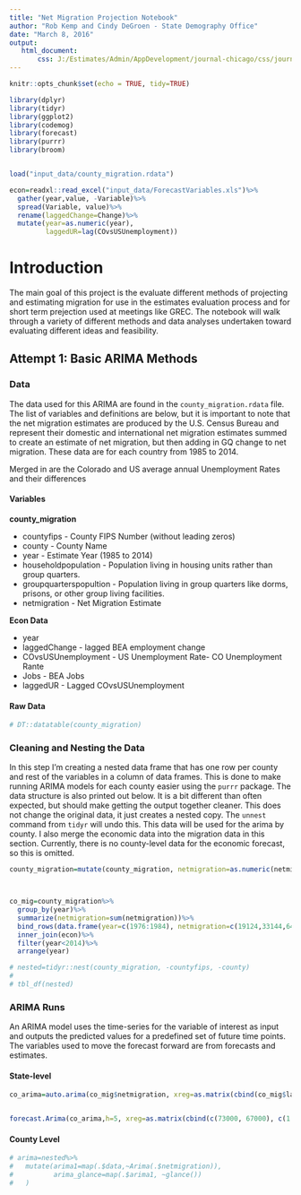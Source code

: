 ```yaml
---
title: "Net Migration Projection Notebook"
author: "Rob Kemp and Cindy DeGroen - State Demography Office"
date: "March 8, 2016"
output: 
   html_document:
       css: J:/Estimates/Admin/AppDevelopment/journal-chicago/css/journal-chicago.css
---
```


```r
knitr::opts_chunk$set(echo = TRUE, tidy=TRUE)

library(dplyr)
library(tidyr)
library(ggplot2)
library(codemog)
library(forecast)
library(purrr)
library(broom)


load("input_data/county_migration.rdata")

econ=readxl::read_excel("input_data/ForecastVariables.xls")%>%
  gather(year,value, -Variable)%>%
  spread(Variable, value)%>%
  rename(laggedChange=Change)%>%
  mutate(year=as.numeric(year),
         laggedUR=lag(COvsUSUnemployment))
```

# Introduction

The main goal of this project is the evaluate different methods of projecting and estimating migration for use in the estimates evaluation process and for short term prejection used at meetings like GREC.  The notebook will walk through a variety of different methods and data analyses undertaken toward evaluating different ideas and feasibility.


## Attempt 1: Basic ARIMA Methods
### Data

The data used for this ARIMA are found in the `county_migration.rdata` file.  The list of variables and definitions are below, but it is important to note that the net migration estimates are produced by the U.S. Census Bureau and represent their domestic and international net migration estimates summed to create an estimate of net migration, but then adding in GQ change to net migration.  These data are for each country from 1985 to 2014.

Merged in are the Colorado and US average annual Unemployment Rates and their differences

#### **Variables**

**county_migration **

* countyfips - County FIPS Number (without leading zeros)
* county - County Name
* year - Estimate Year (1985 to 2014)
* householdpopulation - Population living in housing units rather than group quarters.
* groupquarterspopultion - Population living in group quarters like dorms, prisons, or other group living facilities.
* netmigration - Net Migration Estimate

**Econ Data**

* year
* laggedChange - lagged BEA employment change
* COvsUSUnemployment - US Unemployment Rate- CO Unemployment Rante
* Jobs - BEA Jobs
* laggedUR - Lagged COvsUSUnemployment

#### **Raw Data**

```r
# DT::datatable(county_migration)
```

### Cleaning and Nesting the Data 

In this step I'm creating a nested data frame that has one row per county and rest of the variables in a column of data frames.  This is done to make running ARIMA models for each county easier using the `purrr` package.  The data structure is also printed out below.  It is a bit different than often expected, but should make getting the output together cleaner.  This does not change the original data, it just creates a nested copy.  The `unnest` command from `tidyr` will undo this.  This data will be used for the arima by county. I also merge the economic data into the migration data in this section. Currently, there is no county-level data for the economic forecast, so this is omitted.

```r

county_migration=mutate(county_migration, netmigration=as.numeric(netmigration))



co_mig=county_migration%>%
  group_by(year)%>%
  summarize(netmigration=sum(netmigration))%>%
  bind_rows(data.frame(year=c(1976:1984), netmigration=c(19124,33144,64946,56464,28253,40591,50501,37111,3263)))%>%
  inner_join(econ)%>%
  filter(year<2014)%>%
  arrange(year)

# nested=tidyr::nest(county_migration, -countyfips, -county)
# 
# tbl_df(nested)

```

### ARIMA Runs

An ARIMA model uses the time-series for the variable of interest as input and outputs the predicted values for a predefined set of future time points.  The variables used to move the forecast forward are from forecasts and estimates.

#### State-level

```r

co_arima=auto.arima(co_mig$netmigration, xreg=as.matrix(cbind(co_mig$laggedChange, co_mig$COvsUSUnemployment )))


forecast.Arima(co_arima,h=5, xreg=as.matrix(cbind(c(73000, 67000), c(1.2,1.2)) ))


```


#### County Level
```r
# arima=nested%>%
#   mutate(arima1=map(.$data,~Arima(.$netmigration)),
#          arima_glance=map(.$arima1, ~glance())
#   )

```


